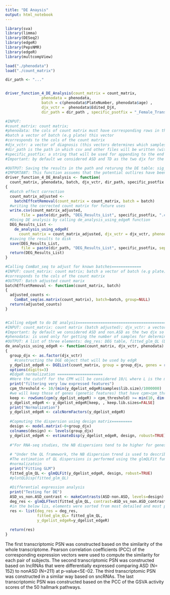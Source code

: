 ```yaml
---
title: "DE Anaysis"
output: html_notebook
---
```



```r
library(sva)
library(limma)
library(DESeq2)
library(edgeR)
library(PepsNMR)
library(edgeR)
library(multcompView)
```

```r
load("./phenodata")
load("./count_matrix")

dir_path <- "..."


driver_function_4_DE_Analysis(count_matrix = count_matrix,  
                phenodata = phenodata, 
                batch = c(phenodata$PlateNumber, phenodata$age) , 
                djx_vctr =  phenodata$Edited_DjX, 
                dir_path = dir_path , specific_psotfix = "_Female_Transcript" )

```


```r
#INPUT: 
#count_matrix: count matrix; 
#phenodata: the cols of count matrix must have corresponding rows in the pheno data
#batch a vector of batch (e.g plate) this vector
#corresponds to the cols of the count matrix 
#djx_vctr: a vector of diagnosis (this vectors determines which samples belong to which group)
#dir_path is the path in which csv and other files will be written (with ending "/")
#specific_psotfix: a string that will be used for appending to the end of the variable for saving
#Important: by default we considered ASD and TD as the two djx for the final DE step

#OUTPUT: Saving the results in the path and returung the DE table: sig_degs_table
#IMPORTANT: This function assuems that the potential outlires have been removed from the count matrix and also from the pheno data
driver_function_4_DE_Analysis <- function(
  count_matrix, phenodata, batch, djx_vctr, dir_path, specific_psotfix )
{
  #batch effect correction
  count_matrix_adjusted <- 
    batchEffcetRemoval(count_matrix = count_matrix, batch = batch)
  #writing the corrected count matrix for future uses
  write.csv(count_matrix_adjusted, 
       file = paste(dir_path, "DEG_Results_List", specific_psotfix, ".csv",sep ="count_matrix_adjusted" ))
  #Doing DE analysis by calling de_analysis_using_edgeR function 
  DEG_Results_List <- 
    de_analysis_using_edgeR(
      count_matrix = count_matrix_adjusted, djx_vctr = djx_vctr, phenodata = phenodata)
  #saving the results to disk
  save(DEG_Results_List, 
       file = paste(dir_path, "DEG_Results_List", specific_psotfix, sep ="" ))
  return(DEG_Results_List)
}

```


```r

#Calling ComBat_seq to adjust for known batches=============
#INPUT: count_matrix: count matrix; batch a vector of batch (e.g plate) this vector
#corresponds to the cols of the count matrix 
#OUTPUT: Batch adjusted count marix 
batchEffcetRemoval <- function(count_matrix, batch)
{
  adjusted_counts <- 
    ComBat_seq(as.matrix(count_matrix), batch=batch, group=NULL)
  return(adjusted_counts)
}


#Calling edgeR to do DE analysis=======================================================================================
#INPUT: count_matrix: count matrix (batch adjusted); djx_vctr: a vector of diagnosis (this vectors determines which samples belong to which group)
#Important: by default we considered ASD and non.ASD as the two djx so for the final DE step
#phenodata: is used only for getting the number of samples for determining the low expressed genes
#OUTPUT: A list of three elements: deg_res: DEG table, fitted_glm_QL (DGE object after normalization and fitting GLM_QL), final_y_dgelist_edgeR (DGE object after normalization)
de_analysis_using_edgeR <- function(count_matrix, djx_vctr, phenodata)
{
  group_djx <- as.factor(djx_vctr)
    #constructing the DGE object that will be used by edgR 
  y_dgelist_edgeR <- DGEList(count_matrix, group = group_djx, genes = rownames(count_matrix))
  options(digits=3)
  #EdgeR normalization ====================
  #Here the cutoff for the CPM will be considered 10/L where L is the minimum library size in millions. 
  print("filtering very low expressed features")
  cpm_threshold <- 10/(min(y_dgelist_edgeR$samples$lib.size)/1000000)
  #we will keep those of genes (genetic features) that have cpm>cpm_threshold in at least 10 samples or half of the samples
  keep <- rowSums(cpm(y_dgelist_edgeR) > cpm_threshold) >= min(10, dim(phenodata)[1]/2)
  y_dgelist_edgeR <- y_dgelist_edgeR[keep, , keep.lib.sizes=FALSE]
  print("Normalization")
  y_dgelist_edgeR <- calcNormFactors(y_dgelist_edgeR)
  
  #Copmuting the dispersion using design matrix=========
  design <- model.matrix(~0+group_djx)
  colnames(design) <- levels(group_djx)
  y_dgelist_edgeR <- estimateDisp(y_dgelist_edgeR, design, robust=TRUE)
  
  #"For RNA-seq studies, the NB dispersions tend to be higher for genes with very low counts. The dispersion trend tends to decrease smoothly with abundance and to asymptotic to a constant value for genes with larger counts. From our past experience, the asymptotic value for the BCV tends to be in range from 0.05 to 0.2 for genetically identical mice or cell lines, whereas somewhat larger values (> 0.3) are observed for human subjects."
  
  # "Under the QL framework, the NB dispersion trend is used to describe the overall biological variability across all genes, and gene-speci c variability above and below the overall level is picked up by the QL dispersion." 
  #The estimation of QL dispersions is performed using the glmQLFit function:
  #normalizatoin
  print("Fitting GLM")
  fitted_glm_QL <- glmQLFit(y_dgelist_edgeR, design, robust=TRUE)
  #plotQLDisp(fitted_glm_QL)
  
  #Differential expression analysis
  print("Testing for DE")
  ASD_vs_non.ASD_contrast <- makeContrasts(ASD-non.ASD, levels=design)
  deg_res <- glmQLFTest(fitted_glm_QL, contrast=ASD_vs_non.ASD_contrast)
  #in the below lis, elements were sorted from most detailed and most processessed one to most least peossessed one
  res <- list(deg_res = deg_res, 
              fitted_glm_QL= fitted_glm_QL, 
              y_dgelist_edgeR=y_dgelist_edgeR)
  
  return(res)
}
```




The first transcriptomic PSN was constructed based on the similarity of the whole transcriptome. Pearson correlation coefficients (PCC) of the corresponding expression vectors were used to compute the similarity for each pair of subjects. The second transcriptomic PSN was constructed based on lncRNAs that were differentially expressed comparing ASD (N= 152) to nonASD (N=211) at p-value<5E-02. The third transcriptomic PSN was constructed in a similar way based on sncRNAs. The last transcriptomic PSN was constructed based on the PCC of the GSVA activity scores of the 50 hallmark pathways. 

